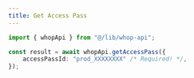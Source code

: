 ```yaml
---
title: Get Access Pass
---
```


```typescript
import { whopApi } from "@/lib/whop-api";

const result = await whopApi.getAccessPass({
	accessPassId: "prod_XXXXXXXX" /* Required! */,
});

```
